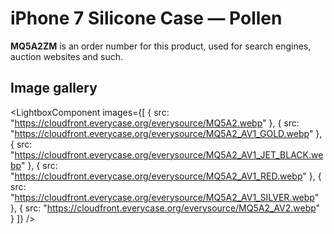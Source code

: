 
# iPhone 7 Silicone Case — Pollen

<Callout type='info' emoji='👉🏻'>**MQ5A2ZM** is an order number for this product, used for search engines, auction websites and such.</Callout>

## Image gallery

<LightboxComponent
    images={[
      {
        src: "https://cloudfront.everycase.org/everysource/MQ5A2.webp"
      },
      {
        src: "https://cloudfront.everycase.org/everysource/MQ5A2_AV1_GOLD.webp"
      },
      {
        src: "https://cloudfront.everycase.org/everysource/MQ5A2_AV1_JET_BLACK.webp"
      },
      {
        src: "https://cloudfront.everycase.org/everysource/MQ5A2_AV1_RED.webp"
      },
      {
        src: "https://cloudfront.everycase.org/everysource/MQ5A2_AV1_SILVER.webp"
      },
      {
        src: "https://cloudfront.everycase.org/everysource/MQ5A2_AV2.webp"
      }
    ]}
  />
